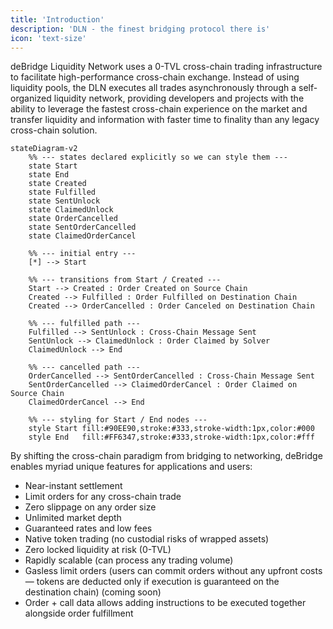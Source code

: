 ```yaml
---
title: 'Introduction'
description: 'DLN - the finest bridging protocol there is'
icon: 'text-size'
---
```


deBridge Liquidity Network uses a 0-TVL cross-chain trading infrastructure to facilitate high-performance cross-chain exchange. 
Instead of using liquidity pools, the DLN executes all trades asynchronously through a self-organized liquidity network, providing developers 
and projects with the ability to leverage the fastest cross-chain experience on the market and transfer liquidity and information with faster 
time to finality than any legacy cross-chain solution.

```mermaid
stateDiagram-v2
    %% --- states declared explicitly so we can style them ---
    state Start
    state End
    state Created
    state Fulfilled
    state SentUnlock
    state ClaimedUnlock
    state OrderCancelled
    state SentOrderCancelled
    state ClaimedOrderCancel

    %% --- initial entry ---
    [*] --> Start

    %% --- transitions from Start / Created ---
    Start --> Created : Order Created on Source Chain
    Created --> Fulfilled : Order Fulfilled on Destination Chain
    Created --> OrderCancelled : Order Canceled on Destination Chain

    %% --- fulfilled path ---
    Fulfilled --> SentUnlock : Cross-Chain Message Sent
    SentUnlock --> ClaimedUnlock : Order Claimed by Solver
    ClaimedUnlock --> End

    %% --- cancelled path ---
    OrderCancelled --> SentOrderCancelled : Cross-Chain Message Sent
    SentOrderCancelled --> ClaimedOrderCancel : Order Claimed on Source Chain
    ClaimedOrderCancel --> End

    %% --- styling for Start / End nodes ---
    style Start fill:#90EE90,stroke:#333,stroke-width:1px,color:#000
    style End   fill:#FF6347,stroke:#333,stroke-width:1px,color:#fff

```

By shifting the cross-chain paradigm from bridging to networking, deBridge enables myriad unique features for applications and users:
- Near-instant settlement
- Limit orders for any cross-chain trade
- Zero slippage on any order size
- Unlimited market depth
- Guaranteed rates and low fees
- Native token trading (no custodial risks of wrapped assets)
- Zero locked liquidity at risk (0-TVL)
- Rapidly scalable (can process any trading volume)
- Gasless limit orders (users can commit orders without any upfront costs — tokens are deducted only if execution is guaranteed on the destination chain) (coming soon)
- Order + call data allows adding instructions to be executed together alongside order fulfillment